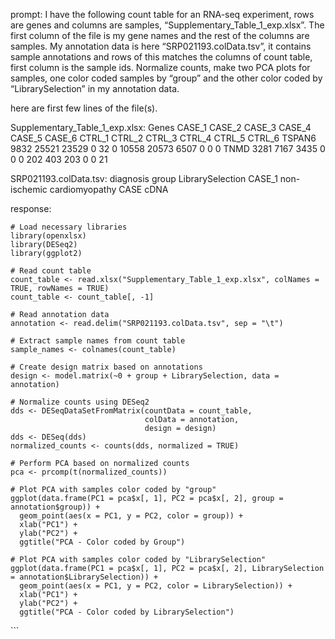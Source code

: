 prompt:
I have the following count table for an RNA-seq experiment, rows are genes and columns are samples, "Supplementary_Table_1_exp.xlsx". The first column of the file is my gene names and the rest of the columns are samples. My annotation data is here  "SRP021193.colData.tsv", it contains sample annotations and rows of this matches the columns of count table, first column is the sample ids. Normalize counts, make two PCA plots for samples, one color coded samples by "group" and the other color coded by "LibrarySelection" in my annotation data.

here are first few lines of the file(s).

Supplementary_Table_1_exp.xlsx:
Genes	CASE_1	CASE_2	CASE_3	CASE_4	CASE_5	CASE_6	CTRL_1	CTRL_2	CTRL_3	CTRL_4	CTRL_5	CTRL_6
TSPAN6	9832	25521	23529	0	32	0	10558	20573	6507	0	0	 0
TNMD	3281	 7167	 3435	0	 0	0	  202	  403	 203	0	0	21


SRP021193.colData.tsv:
diagnosis	group	LibrarySelection
CASE_1	non-ischemic cardiomyopathy	CASE	cDNA


response:
```
# Load necessary libraries
library(openxlsx)
library(DESeq2)
library(ggplot2)

# Read count table
count_table <- read.xlsx("Supplementary_Table_1_exp.xlsx", colNames = TRUE, rowNames = TRUE)
count_table <- count_table[, -1]

# Read annotation data
annotation <- read.delim("SRP021193.colData.tsv", sep = "\t")

# Extract sample names from count table
sample_names <- colnames(count_table)

# Create design matrix based on annotations
design <- model.matrix(~0 + group + LibrarySelection, data = annotation)

# Normalize counts using DESeq2
dds <- DESeqDataSetFromMatrix(countData = count_table,
                              colData = annotation,
                              design = design)
dds <- DESeq(dds)
normalized_counts <- counts(dds, normalized = TRUE)

# Perform PCA based on normalized counts
pca <- prcomp(t(normalized_counts))

# Plot PCA with samples color coded by "group"
ggplot(data.frame(PC1 = pca$x[, 1], PC2 = pca$x[, 2], group = annotation$group)) +
  geom_point(aes(x = PC1, y = PC2, color = group)) +
  xlab("PC1") +
  ylab("PC2") +
  ggtitle("PCA - Color coded by Group")

# Plot PCA with samples color coded by "LibrarySelection"
ggplot(data.frame(PC1 = pca$x[, 1], PC2 = pca$x[, 2], LibrarySelection = annotation$LibrarySelection)) +
  geom_point(aes(x = PC1, y = PC2, color = LibrarySelection)) +
  xlab("PC1") +
  ylab("PC2") +
  ggtitle("PCA - Color coded by LibrarySelection")
```
```
